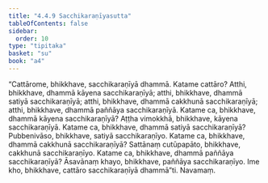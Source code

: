 ```yaml
---
title: "4.4.9 Sacchikaraṇīyasutta"
tableOfContents: false
sidebar:
  order: 10
type: "tipitaka"
basket: "su"
book: "a4"
---
```



<DynamicBreadcrumb />

<Division number="189" book="a4">

<Paragraph number="1163" book="a4">
“Cattārome, bhikkhave, sacchikaraṇīyā dhammā. Katame cattāro? Atthi, bhikkhave, dhammā kāyena sacchikaraṇīyā; atthi, bhikkhave, dhammā satiyā sacchikaraṇīyā; atthi, bhikkhave, dhammā cakkhunā sacchikaraṇīyā; atthi, bhikkhave, dhammā paññāya sacchikaraṇīyā. Katame ca, bhikkhave, dhammā kāyena sacchikaraṇīyā? Aṭṭha vimokkhā, bhikkhave, kāyena sacchikaraṇīyā.
</Paragraph>

<Paragraph number="1164" book="a4">
Katame ca, bhikkhave, dhammā satiyā sacchikaraṇīyā? Pubbenivāso, bhikkhave, satiyā sacchikaraṇīyo.
</Paragraph>

<Paragraph number="1165" book="a4">
Katame ca, bhikkhave, dhammā cakkhunā sacchikaraṇīyā? Sattānaṃ cutūpapāto, bhikkhave, cakkhunā sacchikaraṇīyo.
</Paragraph>

<Paragraph number="1166" book="a4">
Katame ca, bhikkhave, dhammā paññāya sacchikaraṇīyā? Āsavānaṃ khayo, bhikkhave, paññāya sacchikaraṇīyo. Ime kho, bhikkhave, cattāro sacchikaraṇīyā dhammā”ti.

</Paragraph>
</Division>

<Paragraph number="1167" type="center" book="a4">
Navamaṃ.
</Paragraph>